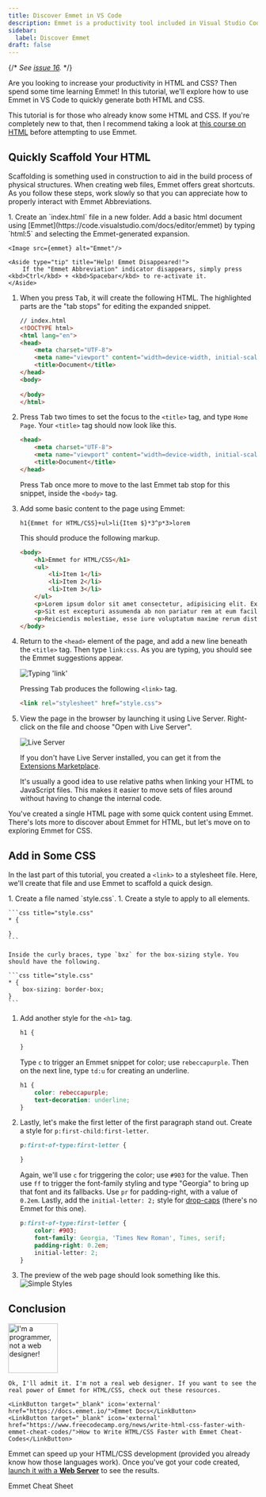 ```yaml
---
title: Discover Emmet in VS Code
description: Emmet is a productivity tool included in Visual Studio Code. With emmet, you can use code snippets to quickly generate HTML and CSS.
sidebar:
  label: Discover Emmet
draft: false
---
```



{/* *See [issue 16](https://github.com/dgilleland/CPSC-1520/issues/16).* */}


Are you looking to increase your productivity in HTML and CSS? Then spend some time learning Emmet! In this tutorial, we'll explore how to use Emmet in VS Code to quickly generate both HTML and CSS.

<Aside type="caution" title="Don't know HTML/CSS?">
    This tutorial is for those who already know some HTML and CSS. If you're completely new to that, then I recommend taking a look at <a target="_blank" href="https://developer.mozilla.org/en-US/curriculum/core/semantic-html/">this course on HTML</a> before attempting to use Emmet.
</Aside>

## Quickly Scaffold Your HTML

Scaffolding is something used in construction to aid in the build process of physical structures. When creating web files, Emmet offers great shortcuts. As you follow these steps, work slowly so that you can appreciate how to properly interact with Emmet Abbreviations.

<Steps>
1. Create an `index.html` file in a new folder. Add a basic html document using [Emmet](https://code.visualstudio.com/docs/editor/emmet) by typing `html:5` and selecting the Emmet-generated expansion.

    <Image src={emmet} alt="Emmet"/>

    <Aside type="tip" title="Help! Emmet Disappeared!">
        If the "Emmet Abbreviation" indicator disappears, simply press <kbd>Ctrl</kbd> + <kbd>Spacebar</kbd> to re-activate it.
    </Aside>

1.  When you press <kbd>Tab</kbd>, it will create the following HTML. The highlighted parts are the "tab stops" for editing the expanded snippet. 

    ```html "device-width" "1.0" "Document" wrap
    // index.html
    <!DOCTYPE html>
    <html lang="en">
    <head>
        <meta charset="UTF-8">
        <meta name="viewport" content="width=device-width, initial-scale=1.0">
        <title>Document</title>
    </head>
    <body>
        
    </body>
    </html>
    ```

1. Press <kbd>Tab</kbd> two times to set the focus to the `<title>` tag, and type `Home Page`. Your `<title>` tag should now look like this.

    ```html wrap title="index.html" {4}
    <head>
        <meta charset="UTF-8">
        <meta name="viewport" content="width=device-width, initial-scale=1.0">
        <title>Document</title>
    </head>
    ```

    Press <kbd>Tab</kbd> once more to move to the last Emmet tab stop for this snippet, inside the `<body>` tag.
1. Add some basic content to the page using Emmet:

    ```
    h1{Emmet for HTML/CSS}+ul>li{Item $}*3^p*3>lorem
    ```

    This should produce the following markup.

    ```html wrap title="index.html" {2-10}
    <body>
        <h1>Emmet for HTML/CSS</h1>
        <ul>
            <li>Item 1</li>
            <li>Item 2</li>
            <li>Item 3</li>
        </ul>
        <p>Lorem ipsum dolor sit amet consectetur, adipisicing elit. Explicabo maiores facere eaque praesentium exercitationem obcaecati alias rerum architecto, omnis possimus dolorem amet sint laborum dolore minima fugiat quaerat placeat nostrum.</p>
        <p>Sit est excepturi assumenda ab non pariatur rem at eum facilis, eos ad dolore odio. Quasi minima harum debitis magni quas error blanditiis quo corrupti neque a est, atque sed.</p>
        <p>Reiciendis molestiae, esse iure voluptatum maxime rerum distinctio dolorem soluta ducimus molestias ex exercitationem doloribus aliquid? Qui aliquid sit minus natus debitis assumenda quae voluptate architecto, facere vero ducimus sint!</p>
    </body>
    ```

1. Return to the `<head>` element of the page, and add a new line beneath the `<title>` tag. Then type `link:css`. As you are typing, you should see the Emmet suggestions appear.

    <Image src={linkCss} alt="Typing 'link'"/>

    Pressing <kbd>Tab</kbd> produces the following `<link>` tag.

    ```html title="index.html" "style."
    <link rel="stylesheet" href="style.css">
    ```

1. View the page in the browser by launching it using Live Server. Right-click on the file and choose "Open with Live Server".

    <Image src={liveServer} alt="Live Server"/>

    If you don't have Live Server installed, you can get it from the <a target="_blank" href="https://marketplace.visualstudio.com/items?itemName=ritwickdey.LiveServer">Extensions Marketplace</a>.

    <Aside type="tip">
      It's usually a good idea to use relative paths when linking your HTML to JavaScript files. This makes it easier to move sets of files around without having to change the internal code.
    </Aside>
</Steps>

You've created a single HTML page with some quick content using Emmet. There's lots more to discover about Emmet for HTML, but let's move on to exploring Emmet for CSS.

## Add in Some CSS

In the last part of this tutorial, you created a `<link>` to a stylesheet file. Here, we'll create that file and use Emmet to scaffold a quick design.

<Steps>
1. Create a file named `style.css`.
1. Create a style to apply to all elements.

    ```css title="style.css"
    * {

    }
    ```

    Inside the curly braces, type `bxz` for the box-sizing style. You should have the following.

    ```css title="style.css"
    * {
        box-sizing: border-box;
    }
    ```

1. Add another style for the `<h1>` tag.

    ```css title="style.css"
    h1 {

    }
    ```

    Type `c` to trigger an Emmet snippet for color; use `rebeccapurple`. Then on the next line, type `td:u` for creating an underline.

    ```css title="style.css"
    h1 {
        color: rebeccapurple;
        text-decoration: underline;
    }
    ```

1. Lastly, let's make the first letter of the first paragraph stand out. Create a style for `p:first-child:first-letter`.

    ```css title="style.css"
    p:first-of-type:first-letter {

    }
    ```

    Again, we'll use `c` for triggering the color; use `#903` for the value. Then use `ff` to trigger the font-family styling and type "Georgia" to bring up that font and its fallbacks. Use `pr` for padding-right, with a value of `0.2em`. Lastly, add the `initial-letter: 2;` style for <a target="_blank" href="https://css-tricks.com/snippets/css/drop-caps/">drop-caps</a> (there's no Emmet for this one).

    ```css title="style.css"
    p:first-of-type:first-letter {
        color: #903;
        font-family: Georgia, 'Times New Roman', Times, serif;
        padding-right: 0.2em;
        initial-letter: 2;
    }
    ```

1. The preview of the web page should look something like this.
    <Image src={preview} alt="Simple Styles"/>
</Steps>

## Conclusion

<Aside title="Damn it, Jim!">
    <Image src={stoneTrek} alt="I'm a programmer, not a web designer!" class="float-end ml-3" width="100"/>

    Ok, I'll admit it. I'm not a real web designer. If you want to see the real power of Emmet for HTML/CSS, check out these resources.

    <LinkButton target="_blank" icon='external' href="https://docs.emmet.io/">Emmet Docs</LinkButton>
    <LinkButton target="_blank" icon='external' href="https://www.freecodecamp.org/news/write-html-css-faster-with-emmet-cheat-codes/">How to Write HTML/CSS Faster with Emmet Cheat-Codes</LinkButton>
</Aside>

Emmet can speed up your HTML/CSS development (provided you already know how those languages work). Once you've got your code created, [launch it with a **Web Server**](/CPSC-1520/guides/0040/) to see the results.

<LinkButton target="_blank" icon='external' href="https://docs.emmet.io/cheat-sheet/">Emmet Cheat Sheet</LinkButton>
